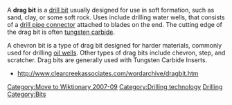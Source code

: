 {{en-noun}}[[Category:Move to Wiktionary 2007-09]]
A '''drag bit''' is a [[drill bit]] usually designed for use in soft formation, such as sand, clay, or some soft rock. Uses include drilling water wells, that consists of a [[drill pipe connector]] attached to blades on the end.  The cutting edge of the drag bit is often [[tungsten carbide]].  

A chevron bit is a type of drag bit designed for harder materials, commonly used for drilling [[oil well]]s.  Other types of drag bits include chevron, step, and scratcher.  Drag bits are generally used with Tungsten Carbide Inserts.

*http://www.clearcreekassociates.com/wordarchive/dragbit.htm

[[Category:Drilling technology]]
[[Category:Water wells|Drilling]]
[[Category:Bits]]